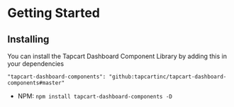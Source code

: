 
<Meta title="Intro|Getting Started/Quick Start" />

# Getting Started

## Installing

You can install the Tapcart Dashboard Component Library by adding this in your dependencies

```
"tapcart-dashboard-components": "github:tapcartinc/tapcart-dashboard-components#master"
```

- NPM: `npm install tapcart-dashboard-components -D`



